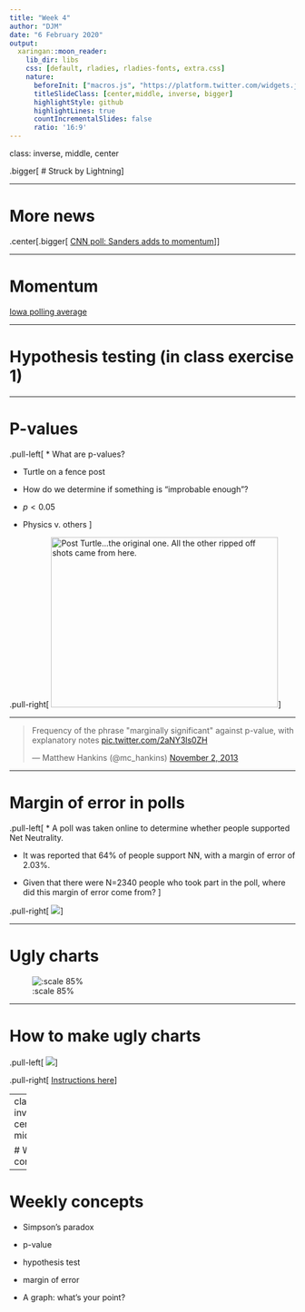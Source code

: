```yaml
---
title: "Week 4"
author: "DJM"
date: "6 February 2020"
output:
  xaringan::moon_reader:
    lib_dir: libs
    css: [default, rladies, rladies-fonts, extra.css]
    nature:
      beforeInit: ["macros.js", "https://platform.twitter.com/widgets.js"]
      titleSlideClass: [center,middle, inverse, bigger]
      highlightStyle: github
      highlightLines: true
      countIncrementalSlides: false
      ratio: '16:9'
---
```


class: inverse, middle, center

.bigger[
# Struck by Lightning
]


---

# More news

.center[.bigger[
[CNN poll: Sanders adds to momentum](https://www.cnn.com/2020/01/26/politics/bernie-sanders-new-hampshire-cnn-poll/index.html)
]]

---

# Momentum

[Iowa polling average](https://projects.fivethirtyeight.com/polls/president-primary-d/iowa/)

---

# Hypothesis testing (in class exercise 1)



---

# P-values

.pull-left[
* What are p-values?

* Turtle on a fence post

* How do we determine if something is "improbable enough"?

* $p< 0.05$

* Physics v. others
]

.pull-right[
<a data-flickr-embed="true" href="https://www.flickr.com/photos/eric_tank/2678855518" title="Post Turtle...the original one. All the other ripped off shots came from here."><img src="https://live.staticflickr.com/3128/2678855518_bd00f849d0_w.jpg" width="400" height="300" alt="Post Turtle...the original one. All the other ripped off shots came from here."></a><script async src="//embedr.flickr.com/assets/client-code.js" charset="utf-8"></script>
]




---

<blockquote class="twitter-tweet"><p lang="en" dir="ltr">Frequency of the phrase &quot;marginally significant&quot; against p-value, with explanatory notes <a href="http://t.co/2aNY3ls0ZH">pic.twitter.com/2aNY3ls0ZH</a></p>&mdash; Matthew Hankins (@mc_hankins) <a href="https://twitter.com/mc_hankins/status/396757476558643200?ref_src=twsrc%5Etfw">November 2, 2013</a></blockquote> <script async src="https://platform.twitter.com/widgets.js" charset="utf-8"></script>

---

# Margin of error in polls

.pull-left[
* A poll was taken online to determine whether people supported Net Neutrality. 

* It was reported that 64% of people support NN, with a margin of error of 2.03%. 

* Given that there were N=2340 people who took part in the poll, where did this margin of error come from?
]

.pull-right[
![](https://publicradio1-wpengine.netdna-ssl.com/newscut/files/legacy/content_images/PP_graphics_NPR_5981_10_25_10.005.jpg)
]

---

# Ugly charts

![:scale 85%](https://junkcharts.typepad.com/.a/6a00d8341e992c53ef01b8d085c17e970c-pi)

---

# How to make ugly charts

.pull-left[
![](https://cdn.tutsplus.com/vector/uploads/legacy/tuts/69_Quality_Bar/Picture-26.jpg)
]

.pull-right[
[Instructions here](https://design.tutsplus.com/tutorials/turn-a-boring-bar-graph-into-a-3d-masterpiece--vector-537)
]

---
class: inverse, center, middle

# Weekly concepts


---

# Weekly concepts

* Simpson's paradox

* p-value

* hypothesis test

* margin of error

* A graph: what's your point?

